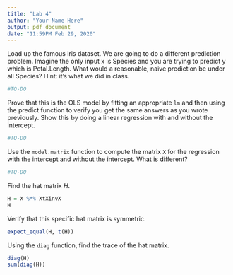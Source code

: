 ```yaml
---
title: "Lab 4"
author: "Your Name Here"
output: pdf_document
date: "11:59PM Feb 29, 2020"
---
```


Load up the famous iris dataset. We are going to do a different prediction problem. Imagine the only input x is Species and you are trying to predict y which is Petal.Length. What would a reasonable, naive prediction be under all Species? Hint: it's what we did in class.

```r
#TO-DO
```

Prove that this is the OLS model by fitting an appropriate `lm` and then using the predict function to verify you get the same answers as you wrote previously. Show this by doing a linear regression with and without the intercept.

```r
#TO-DO
```

Use the `model.matrix` function to compute the matrix `X` for the regression with the intercept and without the intercept. What is different?

```r
#TO-DO
```





Find the hat matrix $H$.

```r
H = X %*% XtXinvX
H
```

Verify that this specific hat matrix is symmetric.

```r
expect_equal(H, t(H))

```


Using the `diag` function, find the trace of the hat matrix.

```r
diag(H)
sum(diag(H))
```







